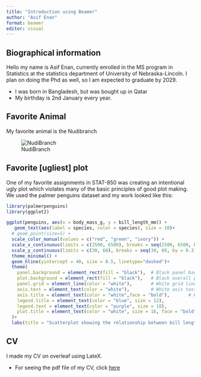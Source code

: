 ```yaml
---
title: "Introduction using Beamer"
author: "Asif Enan"
format: beamer
editor: visual
---
```


## Biographical information

Hello my name is Asif Enan, currently enrolled in the MS program in Statistics at the statistics department of University of Nebraska-Lincoln. I plan on doing the Phd as well, so I am expected to graduate by 2029.

-   I was born in Bangladesh, but was bought up in Qatar
-   My birthday is 2nd January every year.

## Favorite Animal

My favorite animal is the Nudibranch

![NudiBranch](nudibranch.jpg)

## Favorite \[ugliest\] plot

\footnotesize One of my favorite assignments in STAT-850 was creating an intentional ugly plot which violates many of the basic principles of good plot making. We used the palmer penguins dataset and my work looked like this:

```r
library(palmerpenguins)
library(ggplot2)

ggplot(penguins, aes(x = body_mass_g, y = bill_length_mm)) +
   geom_text(aes(label = species, color = species), size = 10)+
  # geom_point(size=5) +
  scale_color_manual(values = c("red", "green", "ivory")) +
  scale_x_continuous(limits = c(2500, 6500), breaks = seq(2500, 6500, by = 70)) +
  scale_y_continuous(limits = c(30, 60), breaks = seq(30, 60, by = 0.3)) +  
  theme_minimal() +
  geom_hline(yintercept = 40, size = 0.5, linetype="dashed")+
  theme(
    panel.background = element_rect(fill = "black"),  # Black panel background
    plot.background = element_rect(fill = "black"),   # Black overall plot background
    panel.grid = element_line(color = "white"),       # White grid lines to contrast with black
    axis.text = element_text(color = "white"),        # White axis text to stand out
    axis.title = element_text(color = "white",face = "bold"),       # White axis labels
    legend.title = element_text(color = "blue", size = 12),
    legend.text = element_text(color = "purple", size = 10),
    plot.title = element_text(color = "white", size = 16, face = "bold") #White title
  )+
  labs(title = "Scatterplot showing the relationship between bill length vs body mass \nof 3 species of penguins", x="Body mass (in grams)", y="Bill length (in millimeters)")
```

## CV

I made my CV on overleaf using LateX.

-   For seeing the pdf file of my CV, click [here](https://asifenan.github.io/EnanCV_US.pdf)
